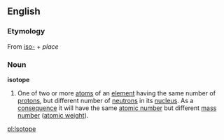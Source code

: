 {{wikipedia}}
==English==
=== Etymology ===
{{etystub}}
From {{Gr.}} [[iso-]] + [[]] ''place''
===Noun===
'''isotope'''
#One of two or more [[atom]]s of an [[element]] having the same number of [[proton]]s, but different number of [[neutron]]s in its [[nucleus]]. As a [[consequence]] it will have the same [[atomic number]] but different [[mass number]] ([[atomic weight]]).

[[pl:Isotope]]